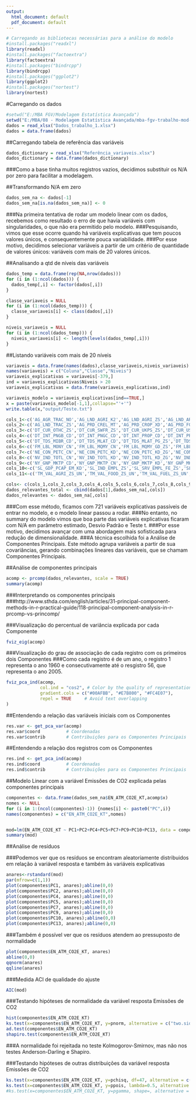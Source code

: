 ```yaml
---
output:
  html_document: default
  pdf_document: default
---
```



```r
# Carregando as bibliotecas necessárias para a análise do modelo
#install.packages("readxl")
library(readxl)
#install.packages("factoextra")
library(factoextra)
#install.packages("bindrcpp")
library(bindrcpp)
#install.packages("ggplot2")
library(ggplot2)
#install.packages("nortest")
library(nortest)

```

#Carregando os dados


```r
#setwd("E:/MBA FGV/Modelagem Estatística Avançada")
setwd("E:/MBA/08 - Modelagem Estatística Avançada/mba-fgv-trabalho-mod-est-avanc-master")
dados = read_xlsx("Dados_trabalho_1.xlsx")
dados = data.frame(dados)

```

##Carregando tabela de referência das variáveis
```r
dados_dictionary = read_xlsx("Referência_variaveis.xlsx")
dados_dictionary = data.frame(dados_dictionary)
```


###Como a base tinha muitos registros vazios, decidimos substituir os N/A por zero para facilitar a modelagem.

##Transformando N/A em zero
 
```r
dados_sem_na <- dados[-1]
dados_sem_na[is.na(dados_sem_na)] <- 0
```
###Na primeira tentativa de rodar um modelo linear com os dados, recebemos como resultado o erro de que havia variáveis com singularidades, o que não era permitido pelo modelo.
###Pesquisando, vimos que esse ocorre quando há variáveis explicativas que tem poucos valores únicos, e consequentemente pouca variabilidade.
###Por esse motivo, decidimos selecionar variáveis a partir de um critério de quantidade de valores únicos: variáveis com mais de 20 valores únicos.

##Analisando a qtd de níveis das variáveis

```r
dados_temp = data.frame(rep(NA,nrow(dados)))
for (i in (1:ncol(dados))) {
  dados_temp[,i] <- factor(dados[,i])
}

classe_variaveis = NULL
for (i in (1:ncol(dados_temp))) {
  classe_variaveis[i] <- class(dados[,i])
}

niveis_variaveis = NULL
for (i in (1:ncol(dados_temp))) {
  niveis_variaveis[i] <- length(levels(dados_temp[,i]))
}
```

##Listando variáveis com mais de 20 níveis

```r
variaveis = data.frame(names(dados),classe_variaveis,niveis_variaveis)
names(variaveis) = c("Coluna","Classe","Niveis")
variaveis_explicativas = variaveis[-379,]
ind = variaveis_explicativas$Niveis > 20
variaveis_explicativas = data.frame(variaveis_explicativas,ind)

variaveis_modelo = variaveis_explicativas[ind==TRUE,]
x = paste(variaveis_modelo[-1,1],collapse="'+'")
write.table(x,"output/Teste.txt")

cols_1<-c('AG_AGR_TRAC_NO','AG_LND_AGRI_K2','AG_LND_AGRI_ZS','AG_LND_ARBL_HA','AG_LND_ARBL_HA_PC','AG_LND_ARBL_ZS','AG_LND_CREL_HA','AG_LND_CROP_ZS','AG_LND_FRST_K2','AG_LND_FRST_ZS')
cols_2<-c('AG_LND_TRAC_ZS','AG_PRD_CREL_MT','AG_PRD_CROP_XD','AG_PRD_FOOD_XD','AG_PRD_LVSK_XD','AG_YLD_CREL_KG','BM_TRF_PWKR_CD_DT','BN_TRF_CURR_CD','BX_GRT_EXTA_CD_WD','BX_GRT_TECH_CD_WD','BX_KLT_DINV_CD_WD','BX_KLT_DINV_WD_GD_ZS','BX_KLT_DREM_CD_DT','BX_PEF_TOTL_CD_WD','BX_TRF_PWKR_CD_DT','BX_TRF_PWKR_DT_GD_ZS','CM_MKT_LCAP_CD','CM_MKT_LCAP_GD_ZS','CM_MKT_LDOM_NO','CM_MKT_TRAD_CD','CM_MKT_TRAD_GD_ZS','CM_MKT_TRNR','DC_DAC_AUTL_CD','DC_DAC_BELL_CD','DC_DAC_CANL_CD','DC_DAC_CECL_CD','DC_DAC_CHEL_CD','DC_DAC_DEUL_CD','DC_DAC_DNKL_CD','DC_DAC_ESPL_CD','DC_DAC_FINL_CD','DC_DAC_FRAL_CD','DC_DAC_GBRL_CD','DC_DAC_IRLL_CD','DC_DAC_ITAL_CD','DC_DAC_JPNL_CD','DC_DAC_LUXL_CD','DC_DAC_NLDL_CD','DC_DAC_NORL_CD','DC_DAC_PRTL_CD','DC_DAC_SWEL_CD','DC_DAC_TOTL_CD','DC_DAC_USAL_CD','DT_AMT_BLAT_CD','DT_AMT_BLTC_CD','DT_AMT_DIMF_CD','DT_AMT_DLTF_CD','DT_AMT_DLXF_CD','DT_AMT_DPNG_CD','DT_AMT_DPPG_CD','DT_AMT_MIBR_CD','DT_AMT_MLAT_CD','DT_AMT_MLTC_CD','DT_AMT_OFFT_CD','DT_AMT_PBND_CD','DT_AMT_PCBK_CD','DT_AMT_PNGB_CD','DT_AMT_PNGC_CD','DT_AMT_PROP_CD','DT_AMT_PRVT_CD','DT_AXA_DPPG_CD','DT_AXA_OFFT_CD','DT_AXA_PRVT_CD','DT_AXR_DPPG_CD','DT_AXR_PRVT_CD','DT_COM_DPPG_CD','DT_COM_MIBR_CD','DT_COM_OFFT_CD','DT_COM_PRVT_CD','DT_CUR_DMAK_ZS','DT_CUR_FFRC_ZS','DT_CUR_JYEN_ZS','DT_CUR_MULC_ZS')
cols_3<-c('DT_CUR_OTHC_ZS','DT_CUR_SWFR_ZS','DT_CUR_UKPS_ZS','DT_CUR_USDL_ZS','DT_DIS_BLAT_CD','DT_DIS_BLTC_CD','DT_DIS_DLTF_CD','DT_DIS_DLXF_CD','DT_DIS_DPNG_CD','DT_DIS_DPPG_CD','DT_DIS_MIBR_CD','DT_DIS_MLAT_CD','DT_DIS_MLTC_CD','DT_DIS_OFFT_CD','DT_DIS_PBND_CD','DT_DIS_PCBK_CD','DT_DIS_PNGB_CD','DT_DIS_PNGC_CD','DT_DIS_PROP_CD','DT_DIS_PRVT_CD','DT_DOD_ALLC_CD','DT_DOD_ALLC_ZS','DT_DOD_BLAT_CD','DT_DOD_BLTC_CD','DT_DOD_DECT_CD','DT_DOD_DECT_CD_CG','DT_DOD_DECT_EX_ZS','DT_DOD_DECT_GN_ZS','DT_DOD_DIMF_CD','DT_DOD_DLXF_CD','DT_DOD_DPNG_CD','DT_DOD_DPPG_CD','DT_DOD_DSTC_CD','DT_DOD_DSTC_IR_ZS','DT_DOD_DSTC_ZS','DT_DOD_MIBR_CD','DT_DOD_MLAT_CD','DT_DOD_MLAT_ZS','DT_DOD_MLTC_CD','DT_DOD_MWBG_CD','DT_DOD_OFFT_CD','DT_DOD_PBND_CD','DT_DOD_PCBK_CD','DT_DOD_PNGB_CD','DT_DOD_PNGC_CD','DT_DOD_PROP_CD','DT_DOD_PRVS_CD','DT_DOD_PRVT_CD','DT_DOD_PUBS_CD','DT_DOD_RSDL_CD','DT_DOD_VTOT_CD','DT_GPA_DPPG','DT_GPA_OFFT','DT_GPA_PRVT','DT_GRE_DPPG','DT_GRE_OFFT','DT_GRE_PRVT','DT_INR_DPPG','DT_INR_OFFT','DT_INR_PRVT','DT_INT_BLAT_CD','DT_INT_BLTC_CD','DT_INT_DECT_CD','DT_INT_DECT_EX_ZS','DT_INT_DECT_GN_ZS','DT_INT_DIMF_CD','DT_INT_DLXF_CD','DT_INT_DPNG_CD','DT_INT_DPPG_CD','DT_INT_DSTC_CD','DT_INT_MIBR_CD','DT_INT_MLAT_CD','DT_INT_MLTC_CD','DT_INT_OFFT_CD','DT_INT_PBND_CD','DT_INT_PCBK_CD')
cols_4<-c('DT_INT_PNGB_CD','DT_INT_PNGC_CD','DT_INT_PROP_CD','DT_INT_PRVT_CD','DT_IXA_DPPG_CD','DT_IXA_DPPG_CD_CG','DT_IXA_OFFT_CD','DT_IXA_PRVT_CD','DT_MAT_DPPG','DT_MAT_OFFT','DT_MAT_PRVT','DT_NFL_BLAT_CD','DT_NFL_BLTC_CD','DT_NFL_BOND_CD','DT_NFL_DECT_CD','DT_NFL_DLXF_CD','DT_NFL_DPNG_CD','DT_NFL_DPPG_CD','DT_NFL_DSTC_CD','DT_NFL_IFAD_CD','DT_NFL_IMFN_CD','DT_NFL_MIBR_CD','DT_NFL_MLAT_CD','DT_NFL_MLTC_CD','DT_NFL_MOTH_CD','DT_NFL_OFFT_CD','DT_NFL_PBND_CD','DT_NFL_PCBK_CD','DT_NFL_PCBO_CD','DT_NFL_PNGB_CD','DT_NFL_PNGC_CD','DT_NFL_PROP_CD','DT_NFL_PRVT_CD','DT_NFL_RDBC_CD','DT_NFL_RDBN_CD','DT_NFL_UNCF_CD','DT_NFL_UNDP_CD','DT_NFL_UNFP_CD','DT_NFL_UNTA_CD','DT_NFL_WFPG_CD','DT_NTR_BLAT_CD','DT_NTR_BLTC_CD','DT_NTR_DECT_CD','DT_NTR_DLXF_CD','DT_NTR_DPNG_CD','DT_NTR_DPPG_CD','DT_NTR_MIBR_CD','DT_NTR_MLAT_CD','DT_NTR_MLTC_CD','DT_NTR_OFFT_CD','DT_NTR_PBND_CD','DT_NTR_PCBK_CD','DT_NTR_PNGB_CD','DT_NTR_PNGC_CD','DT_NTR_PROP_CD','DT_NTR_PRVT_CD','DT_ODA_ALLD_CD','DT_ODA_ALLD_KD','DT_ODA_ODAT_CD','DT_ODA_ODAT_GI_ZS','DT_ODA_ODAT_GN_ZS','DT_ODA_ODAT_KD','DT_ODA_ODAT_PC_ZS','DT_ODA_ODAT_XP_ZS','DT_TDS_BLAT_CD','DT_TDS_BLTC_CD','DT_TDS_DECT_CD','DT_TDS_DECT_EX_ZS','DT_TDS_DECT_GN_ZS','DT_TDS_DIMF_CD','DT_TDS_DLXF_CD','DT_TDS_DPNG_CD','DT_TDS_DPPF_XP_ZS','DT_TDS_DPPG_CD','DT_TDS_DPPG_GN_ZS')
cols_5<-c('DT_TDS_MIBR_CD','DT_TDS_MLAT_CD','DT_TDS_MLAT_PG_ZS','DT_TDS_MLTC_CD','DT_TDS_OFFT_CD','DT_TDS_PBND_CD','DT_TDS_PCBK_CD','DT_TDS_PNGB_CD','DT_TDS_PNGC_CD','DT_TDS_PROP_CD','DT_TDS_PRVT_CD','DT_TXR_DPPG_CD','DT_UND_DPPG_CD','DT_UND_OFFT_CD','DT_UND_PRVT_CD','EA_PRD_AGRI_KD','EG_EGY_PRIM_PP_KD','EG_ELC_COAL_ZS','EG_ELC_FOSL_ZS','EG_ELC_HYRO_ZS','EG_ELC_LOSS_ZS','EG_ELC_NGAS_ZS','EG_ELC_NUCL_ZS','EG_ELC_PETR_ZS','EG_ELC_RNEW_ZS','EG_ELC_RNWX_KH','EG_ELC_RNWX_ZS','EG_FEC_RNEW_ZS','EG_GDP_PUSE_KO_PP','EG_GDP_PUSE_KO_PP_KD','EG_IMP_CONS_ZS','EG_USE_COMM_CL_ZS','EG_USE_COMM_FO_ZS','EG_USE_COMM_GD_PP_KD','EG_USE_CRNW_ZS','EG_USE_ELEC_KH_PC','EG_USE_PCAP_KG_OE','EN_ATM_CO2E_EG_ZS','EN_ATM_CO2E_GF_KT','EN_ATM_CO2E_GF_ZS','EN_ATM_CO2E_KD_GD','EN_ATM_CO2E_LF_KT','EN_ATM_CO2E_LF_ZS','EN_ATM_CO2E_PC','EN_ATM_CO2E_PP_GD','EN_ATM_CO2E_PP_GD_KD','EN_ATM_CO2E_SF_KT','EN_ATM_CO2E_SF_ZS','EN_CO2_BLDG_ZS','EN_CO2_ETOT_ZS','EN_CO2_MANF_ZS','EN_CO2_OTHX_ZS','EN_CO2_TRAN_ZS','EN_POP_DNST','EN_URB_LCTY','EN_URB_LCTY_UR_ZS','EN_URB_MCTY','EN_URB_MCTY_TL_ZS','ER_LND_PTLD_ZS','ER_PTD_TOTL_ZS','FD_AST_PRVT_GD_ZS','FI_RES_TOTL_CD','FI_RES_TOTL_DT_ZS','FI_RES_XGLD_CD','FM_AST_CGOV_ZG_M3','FM_AST_DOMS_CN','FM_AST_NFRG_CN','FM_AST_PRVT_ZG_M3','FM_LBL_BMNY_CN','FM_LBL_BMNY_GD_ZS','FM_LBL_BMNY_IR_ZS','FM_LBL_BMNY_ZG')
cols_6<-c('FM_LBL_MONY_CN','FM_LBL_MQMY_CN','FM_LBL_MQMY_GD_ZS','FM_LBL_MQMY_IR_ZS','FM_LBL_MQMY_ZG','FM_LBL_QMNY_CN','FP_CPI_TOTL','FP_CPI_TOTL_ZG','FP_WPI_TOTL','FR_INR_DPST','FS_AST_CGOV_GD_ZS','FS_AST_DOMS_GD_ZS','FS_AST_PRVT_GD_ZS','GC_BAL_CASH_CN','GC_BAL_CASH_GD_ZS','GC_REV_GOTR_CN','GC_REV_GOTR_ZS','GC_REV_SOCL_CN','GC_REV_SOCL_ZS','GC_REV_XGRT_CN','GC_REV_XGRT_GD_ZS','GC_TAX_GSRV_CN','GC_TAX_GSRV_RV_ZS','GC_TAX_GSRV_VA_ZS','GC_TAX_IMPT_CN','GC_TAX_IMPT_ZS','GC_TAX_INTT_CN','GC_TAX_INTT_RV_ZS','GC_TAX_OTHR_CN','GC_TAX_OTHR_RV_ZS','GC_TAX_TOTL_CN','GC_TAX_TOTL_GD_ZS','GC_TAX_YPKG_CN','GC_TAX_YPKG_RV_ZS','GC_TAX_YPKG_ZS','GC_XPN_COMP_CN','GC_XPN_COMP_ZS','GC_XPN_GSRV_CN','GC_XPN_GSRV_ZS','GC_XPN_INTP_CN','GC_XPN_INTP_RV_ZS','GC_XPN_INTP_ZS','GC_XPN_TOTL_CN','GC_XPN_TOTL_GD_ZS','GC_XPN_TRFT_CN','GC_XPN_TRFT_ZS','IE_PPI_ENGY_CD','IE_PPI_TRAN_CD','IE_PPI_WATR_CD','IP_JRN_ARTC_SC','IP_PAT_NRES','IP_PAT_RESD','IP_TMK_NRES','IP_TMK_RESD','IP_TMK_TOTL','IS_AIR_DPRT','IS_AIR_GOOD_MT_K1','IS_AIR_PSGR','IT_CEL_SETS','IT_CEL_SETS_P2','IT_MLT_MAIN','IT_MLT_MAIN_P2','IT_NET_USER_P2','MS_MIL_MPRT_KD','MS_MIL_TOTL_TF_ZS','MS_MIL_XPND_CN','MS_MIL_XPND_GD_ZS','MS_MIL_XPND_ZS','MS_MIL_XPRT_KD','NE_CON_GOVT_CD','NE_CON_GOVT_CN','NE_CON_GOVT_KD','NE_CON_GOVT_KD_ZG','NE_CON_GOVT_KN','NE_CON_GOVT_ZS','NE_CON_PETC_CD')
cols_7<-c('NE_CON_PETC_CN','NE_CON_PETC_KD','NE_CON_PETC_KD_ZG','NE_CON_PETC_KN','NE_CON_PETC_ZS','NE_CON_PRVT_CD','NE_CON_PRVT_CN','NE_CON_PRVT_KD','NE_CON_PRVT_KD_ZG','NE_CON_PRVT_KN','NE_CON_PRVT_PC_KD','NE_CON_PRVT_PC_KD_ZG','NE_CON_PRVT_PP_CD','NE_CON_PRVT_PP_KD','NE_CON_TETC_CD','NE_CON_TETC_CN','NE_CON_TETC_KD','NE_CON_TETC_KD_ZG','NE_CON_TETC_KN','NE_CON_TETC_ZS','NE_CON_TOTL_CD','NE_CON_TOTL_CN','NE_CON_TOTL_KD','NE_CON_TOTL_KN','NE_DAB_DEFL_ZS','NE_DAB_TOTL_CD','NE_DAB_TOTL_CN','NE_DAB_TOTL_KD','NE_DAB_TOTL_KN','NE_DAB_TOTL_ZS','NE_EXP_GNFS_CD','NE_EXP_GNFS_CN','NE_EXP_GNFS_KD','NE_EXP_GNFS_KD_ZG','NE_EXP_GNFS_KN','NE_EXP_GNFS_ZS','NE_GDI_FPRV_CN','NE_GDI_FPRV_ZS','NE_GDI_FTOT_CD','NE_GDI_FTOT_CN','NE_GDI_FTOT_KD','NE_GDI_FTOT_KD_ZG','NE_GDI_FTOT_KN','NE_GDI_FTOT_ZS','NE_GDI_STKB_CD','NE_GDI_STKB_CN','NE_GDI_TOTL_CD','NE_GDI_TOTL_CN','NE_GDI_TOTL_KD','NE_GDI_TOTL_KD_ZG','NE_GDI_TOTL_KN','NE_GDI_TOTL_ZS','NE_IMP_GNFS_CD','NE_IMP_GNFS_CN','NE_IMP_GNFS_KD','NE_IMP_GNFS_KD_ZG','NE_IMP_GNFS_KN','NE_IMP_GNFS_ZS','NE_RSB_GNFS_CD','NE_RSB_GNFS_CN','NE_RSB_GNFS_KN','NE_RSB_GNFS_ZS','NE_TRD_GNFS_ZS','NV_AGR_TOTL_CD','NV_AGR_TOTL_CN','NV_AGR_TOTL_KD','NV_AGR_TOTL_KD_ZG','NV_AGR_TOTL_KN','NV_AGR_TOTL_ZS','NV_IND_MANF_CD','NV_IND_MANF_CN','NV_IND_MANF_KD','NV_IND_MANF_KD_ZG','NV_IND_MANF_KN','NV_IND_MANF_ZS','NV_IND_TOTL_CD')
cols_8<-c('NV_IND_TOTL_CN','NV_IND_TOTL_KD','NV_IND_TOTL_KD_ZG','NV_IND_TOTL_KN','NV_IND_TOTL_ZS','NV_MNF_CHEM_ZS_UN','NV_MNF_FBTO_ZS_UN','NV_MNF_MTRN_ZS_UN','NV_MNF_OTHR_ZS_UN','NV_MNF_TXTL_ZS_UN','NV_SRV_TETC_CD','NV_SRV_TETC_CN','NV_SRV_TETC_KD','NV_SRV_TETC_KD_ZG','NV_SRV_TETC_KN','NV_SRV_TETC_ZS','NY_ADJ_AEDU_CD','NY_ADJ_AEDU_GN_ZS','NY_ADJ_DCO2_CD','NY_ADJ_DCO2_GN_ZS','NY_ADJ_DFOR_CD','NY_ADJ_DFOR_GN_ZS','NY_ADJ_DKAP_CD','NY_ADJ_DKAP_GN_ZS','NY_ADJ_DMIN_CD','NY_ADJ_DMIN_GN_ZS','NY_ADJ_DNGY_CD','NY_ADJ_DNGY_GN_ZS','NY_ADJ_DRES_GN_ZS','NY_ADJ_ICTR_GN_ZS','NY_ADJ_NNAT_CD','NY_ADJ_NNAT_GN_ZS','NY_ADJ_NNTY_CD','NY_ADJ_NNTY_KD','NY_ADJ_NNTY_KD_ZG','NY_ADJ_NNTY_PC_CD','NY_ADJ_NNTY_PC_KD','NY_ADJ_NNTY_PC_KD_ZG','NY_ADJ_SVNX_CD','NY_ADJ_SVNX_GN_ZS','NY_EXP_CAPM_KN','NY_GDP_DEFL_KD_ZG','NY_GDP_DEFL_ZS','NY_GDP_DISC_KN','NY_GDP_FCST_CD','NY_GDP_FCST_CN','NY_GDP_FCST_KD','NY_GDP_FCST_KN','NY_GDP_FRST_RT_ZS','NY_GDP_MINR_RT_ZS','NY_GDP_MKTP_CD','NY_GDP_MKTP_CN','NY_GDP_MKTP_KD','NY_GDP_MKTP_KD_ZG','NY_GDP_MKTP_KN','NY_GDP_MKTP_PP_CD','NY_GDP_MKTP_PP_KD','NY_GDP_NGAS_RT_ZS','NY_GDP_PCAP_CD','NY_GDP_PCAP_CN','NY_GDP_PCAP_KD','NY_GDP_PCAP_KD_ZG','NY_GDP_PCAP_KN','NY_GDP_PCAP_PP_CD','NY_GDP_PCAP_PP_KD','NY_GDP_PETR_RT_ZS','NY_GDP_TOTL_RT_ZS','NY_GDS_TOTL_CD','NY_GDS_TOTL_CN','NY_GDS_TOTL_ZS','NY_GDY_TOTL_KD','NY_GDY_TOTL_KN','NY_GNP_ATLS_CD')
cols_9<-c('NY_GNP_MKTP_CD','NY_GNP_MKTP_CN','NY_GNP_MKTP_KD','NY_GNP_MKTP_KD_ZG','NY_GNP_MKTP_KN','NY_GNP_MKTP_PP_CD','NY_GNP_MKTP_PP_KD','NY_GNP_PCAP_CD','NY_GNP_PCAP_CN','NY_GNP_PCAP_KD','NY_GNP_PCAP_KD_ZG','NY_GNP_PCAP_KN','NY_GNP_PCAP_PP_CD','NY_GNP_PCAP_PP_KD','NY_GNS_ICTR_CD','NY_GNS_ICTR_CN','NY_GNS_ICTR_GN_ZS','NY_GNS_ICTR_ZS','NY_GSR_NFCY_CD','NY_GSR_NFCY_CN','NY_TAX_NIND_CD','NY_TAX_NIND_CN','NY_TAX_NIND_KN','NY_TRF_NCTR_CD','NY_TRF_NCTR_CN','NY_TTF_GNFS_KN','PA_NUS_ATLS','PA_NUS_FCRF','PA_NUS_PPP','PA_NUS_PPPC_RF','PA_NUS_PRVT_PP','SE_PRM_ENRL','SE_PRM_ENRL_FE_ZS','SE_PRM_PRSL_ZS','SE_PRM_REPT_ZS','SE_SEC_ENRL','SE_SEC_ENRL_GC','SE_SEC_ENRL_VO','SE_SEC_ENRL_VO_FE_ZS','SE_SEC_PROG_ZS','SE_SEC_REPT_ZS','SE_TER_TCHR_FE_ZS','SH_ANM_CHLD_ZS','SH_DTH_IMRT','SH_DTH_MORT','SH_DTH_NMRT','SH_DYN_MORT','SH_DYN_NMRT','SH_H2O_SAFE_RU_ZS','SH_H2O_SAFE_UR_ZS','SH_H2O_SAFE_ZS','SH_MMR_RISK','SH_MMR_RISK_ZS','SH_PRG_ANEM','SH_STA_ACSN','SH_STA_ACSN_RU','SH_STA_ACSN_UR','SH_STA_MMRT','SH_TBS_INCD','SI_DST_02ND_20','SI_DST_03RD_20','SI_DST_04TH_20','SI_DST_05TH_20','SI_DST_10TH_10','SI_DST_FRST_10','SI_DST_FRST_20','SI_POV_2DAY','SI_POV_DDAY','SI_POV_GAP2','SI_POV_GAPS','SI_POV_GINI','SL_AGR_EMPL_FE_ZS','SL_AGR_EMPL_MA_ZS','SL_AGR_EMPL_ZS','SL_EMP_1524_SP_FE_ZS','SL_EMP_1524_SP_MA_ZS','SL_EMP_TOTL_SP_FE_NE_ZS','SL_EMP_TOTL_SP_FE_ZS','SL_EMP_TOTL_SP_MA_NE_ZS')
cols_10<-c('SL_GDP_PCAP_EM_KD','SL_IND_EMPL_ZS','SL_SRV_EMPL_FE_ZS','SL_SRV_EMPL_MA_ZS','SL_SRV_EMPL_ZS','SL_TLF_ACTI_1524_FE_NE_ZS','SL_TLF_ACTI_1524_MA_NE_ZS','SL_TLF_ACTI_1524_MA_ZS','SL_TLF_ACTI_1524_NE_ZS','SL_TLF_ACTI_FE_ZS','SL_TLF_CACT_FE_NE_ZS','SL_TLF_CACT_FM_NE_ZS','SL_TLF_CACT_FM_ZS','SL_TLF_CACT_MA_NE_ZS','SL_TLF_CACT_NE_ZS','SL_TLF_TOTL_FE_ZS','SL_TLF_TOTL_IN','SL_UEM_1524_FE_NE_ZS','SL_UEM_1524_MA_NE_ZS','SL_UEM_1524_NE_ZS','SL_UEM_TOTL_FE_NE_ZS','SL_UEM_TOTL_MA_NE_ZS','SL_UEM_TOTL_NE_ZS','SM_POP_REFG','SM_POP_REFG_OR','SN_ITK_DFCT','SP_ADO_TFRT','SP_DYN_AMRT_FE','SP_DYN_AMRT_MA','SP_DYN_CBRT_IN','SP_DYN_CDRT_IN','SP_DYN_IMRT_IN','SP_DYN_LE00_FE_IN','SP_DYN_LE00_IN','SP_DYN_LE00_MA_IN','SP_DYN_TFRT_IN','SP_DYN_TO65_FE_ZS','SP_DYN_TO65_MA_ZS','SP_POP_0014_TO_ZS','SP_POP_1564_TO_ZS','SP_POP_65UP_TO_ZS','SP_POP_DPND','SP_POP_DPND_OL','SP_POP_DPND_YG','SP_POP_GROW','SP_POP_TOTL','SP_POP_TOTL_FE_ZS','SP_RUR_TOTL','SP_RUR_TOTL_ZG','SP_RUR_TOTL_ZS','SP_URB_GROW','SP_URB_TOTL','SP_URB_TOTL_IN_ZS','TG_VAL_TOTL_GD_ZS','TM_QTY_MRCH_XD_WD','TM_TAX_MANF_IP_ZS','TM_TAX_MANF_SM_AR_ZS','TM_TAX_MANF_SM_FN_ZS','TM_TAX_MANF_WM_AR_ZS','TM_TAX_MANF_WM_FN_ZS','TM_TAX_MRCH_IP_ZS','TM_TAX_MRCH_SM_AR_ZS','TM_TAX_MRCH_SM_FN_ZS','TM_TAX_MRCH_WM_AR_ZS','TM_TAX_MRCH_WM_FN_ZS','TM_TAX_TCOM_IP_ZS','TM_TAX_TCOM_SM_AR_ZS','TM_TAX_TCOM_WM_AR_ZS','TM_TAX_TCOM_WM_FN_ZS')
cols_11<-c('TM_VAL_AGRI_ZS_UN','TM_VAL_FOOD_ZS_UN','TM_VAL_FUEL_ZS_UN','TM_VAL_MANF_ZS_UN','TM_VAL_MMTL_ZS_UN','TM_VAL_MRCH_AL_ZS','TM_VAL_MRCH_CD_WT','TM_VAL_MRCH_HI_ZS','TM_VAL_MRCH_OR_ZS','TM_VAL_MRCH_R1_ZS','TM_VAL_MRCH_R2_ZS','TM_VAL_MRCH_R3_ZS','TM_VAL_MRCH_R4_ZS','TM_VAL_MRCH_R5_ZS','TM_VAL_MRCH_R6_ZS','TM_VAL_MRCH_RS_ZS','TM_VAL_MRCH_WL_CD','TM_VAL_MRCH_WR_ZS','TM_VAL_MRCH_XD_WD','TT_PRI_MRCH_XD_WD','TX_QTY_MRCH_XD_WD','TX_VAL_AGRI_ZS_UN','TX_VAL_FOOD_ZS_UN','TX_VAL_FUEL_ZS_UN','TX_VAL_MANF_ZS_UN','TX_VAL_MMTL_ZS_UN','TX_VAL_MRCH_AL_ZS','TX_VAL_MRCH_CD_WT','TX_VAL_MRCH_HI_ZS','TX_VAL_MRCH_OR_ZS','TX_VAL_MRCH_R1_ZS','TX_VAL_MRCH_R2_ZS','TX_VAL_MRCH_R3_ZS','TX_VAL_MRCH_R4_ZS','TX_VAL_MRCH_R5_ZS','TX_VAL_MRCH_R6_ZS','TX_VAL_MRCH_RS_ZS','TX_VAL_MRCH_WL_CD','TX_VAL_MRCH_WR_ZS','TX_VAL_MRCH_XD_WD','TX_VAL_TECH_CD','TX_VAL_TECH_MF_ZS')

cols<- c(cols_1,cols_2,cols_3,cols_4,cols_5,cols_6,cols_7,cols_8,cols_9,cols_10,cols_11)
dados_relevantes_total <- cbind(dados[1],dados_sem_na[,cols])
dados_relevantes <- dados_sem_na[,cols]

```

###Com esse método, ficamos com 721 variáveis explicativas passíveis de entrar no modelo, e o modelo linear passou a rodar.
###No entanto, no summary do modelo vimos que boa parte das variáveis explicativas ficaram com N/A em parâmetro estimado, Desvio Padrão e Teste t.
###Por esse motivo, decidimos avançar com uma abordagem mais sofisticada para redução de dimensionalidade.
###A técnica escolhida foi a Análise de Componentes Principais. Este método agrupa variáveis a partir de sua covariâncias, gerando combinações lineares das variáveis, que se chamam Componentes Principais.

##Análise de componentes principais

```r
acomp <- prcomp(dados_relevantes, scale = TRUE)
summary(acomp)
```

###Interpretando os componentes principais
###http://www.sthda.com/english/articles/31-principal-component-methods-in-r-practical-guide/118-principal-component-analysis-in-r-prcomp-vs-princomp/

###Visualização do percentual de variância explicada por cada Componente

```r
fviz_eig(acomp)
```

###Visualização do grau de associação de cada registro com os primeiros dois Componentes
###Como cada registro é de um ano, o registro 1 representa o ano 1960 e consecutivamente até o resgistro 56, que representa o ano 2005.
```r
fviz_pca_ind(acomp,
             col.ind = "cos2", # Color by the quality of representation
             gradient.cols = c("#00AFBB", "#E7B800", "#FC4E07"),
             repel = TRUE     # Avoid text overlapping
)
```

##Entendendo a relação das variáveis iniciais com os Componentes
```r
res.var <- get_pca_var(acomp)
res.var$coord          # Coordenadas
res.var$contrib        # Contribuições para os Componentes Principais
```

##Entendendo a relação dos registros com os Componentes
```r
res.ind <- get_pca_ind(acomp)
res.ind$coord          # Coordenadas
res.ind$contrib        # Contribuições para os Componentes Principais
```

##Modelo Linear com a variável Emissões de CO2 explicada pelas componentes principais
```r
componentes <- data.frame(dados_sem_na$EN_ATM_CO2E_KT,acomp$x)
nomes <- NULL
for (i in 1:(ncol(componentes)-1)) {nomes[i] <- paste0("PC",i)}
names(componentes) = c("EN_ATM_CO2E_KT",nomes)


mod=lm(EN_ATM_CO2E_KT ~ PC1+PC2+PC4+PC5+PC7+PC9+PC10+PC13, data = componentes)
summary(mod)
```

##Análise de resíduos

###Podemos ver que os resíduos se encontram aleatoriamente distribuidos em relação à variável resposta e também às variáveis explicativas
```r
anares<-rstandard(mod)
par(mfrow=c(1,1))
plot(componentes$PC1, anares);abline(0,0)
plot(componentes$PC2, anares);abline(0,0)
plot(componentes$PC4, anares);abline(0,0)
plot(componentes$PC5, anares);abline(0,0)
plot(componentes$PC7, anares);abline(0,0)
plot(componentes$PC9, anares);abline(0,0)
plot(componentes$PC10, anares);abline(0,0)
plot(componentes$PC13, anares);abline(0,0)
```

###Também é possível ver que os resíduos atendem ao pressuposto de normalidade

```r
plot(componentes$EN_ATM_CO2E_KT, anares)
abline(0,0)
qqnorm(anares)
qqline(anares)
```



###Medida ACI de qualidade do ajuste
```r
AIC(mod)
```

###Testando hipóteses de normalidade da variável resposta Emissões de CO2
```r
hist(componentes$EN_ATM_CO2E_KT)
ks.test(x=componentes$EN_ATM_CO2E_KT, y=pnorm, alternative = c("two.sided", "less", "greater"),exact = NULL) #Rejeitada hipótese de normalidade
ad.test(componentes$EN_ATM_CO2E_KT)
shapiro.test(componentes$EN_ATM_CO2E_KT)
```
###A normalidade foi rejeitada no teste Kolmogorov-Smirnov, mas não nos testes Anderson-Darling e Shapiro.

###Testando hipóteses de outras distribuições da variável resposta Emissões de CO2
```r
ks.test(x=componentes$EN_ATM_CO2E_KT, y=pchisq, df=47, alternative = c("two.sided", "less", "greater"),exact = NULL)
ks.test(x=componentes$EN_ATM_CO2E_KT, y=ppois, lambda=0.5, alternative = c("two.sided", "less", "greater"),exact = NULL)
#ks.test(x=componentes$EN_ATM_CO2E_KT, y=pgamma, shape=, alternative = c("two.sided", "less", "greater"),exact = NULL)
```